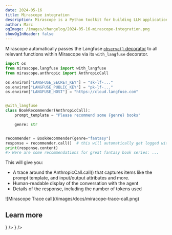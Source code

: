 ```yaml
---
date: 2024-05-16
title: Mirascope integration
description: Mirascope is a Python toolkit for building LLM applications and it natively integrates with Langfuse.
author: Marc
ogImage: /images/changelog/2024-05-16-mirascope-integration.png
showOgInHeader: false
---
```



<ChangelogHeader />

Mirascope automatically passes the Langfuse [`observe()` decorator](/docs/sdk/python/decorators) to all relevant functions within Mirascope via its `with_langfuse` decorator.

```python /@with_langfuse/ /from mirascope.langfuse import with_langfuse/
import os
from mirascope.langfuse import with_langfuse
from mirascope.anthropic import AnthropicCall

os.environ["LANGFUSE_SECRET_KEY"] = "sk-lf-..."
os.environ["LANGFUSE_PUBLIC_KEY"] = "pk-lf-..."
os.environ["LANGFUSE_HOST"] = "https://cloud.langfuse.com"


@with_langfuse
class BookRecommender(AnthropicCall):
    prompt_template = "Please recommend some {genre} books"

    genre: str


recommender = BookRecommender(genre="fantasy")
response = recommender.call()  # this will automatically get logged with langfuse
print(response.content)
#> Here are some recommendations for great fantasy book series: ...
```

This will give you:

- A trace around the AnthropicCall.call() that captures items like the prompt template, and input/output attributes and more.
- Human-readable display of the conversation with the agent
- Details of the response, including the number of tokens used

<Frame fullWidth>
  ![Mirascope Trace call](/images/docs/miracope-trace-call.png)
</Frame>

## Learn more


<Cards num={3}>
  <Card
    title="Integration docs"
    href="/integrations/frameworks/mirascope"
    icon={<BookOpen />}
  />
  <Card
    title="Notebook with examples"
    href="/guides/cookbook/integration_mirascope"
    icon={<FileCode />}
  />
</Cards>
